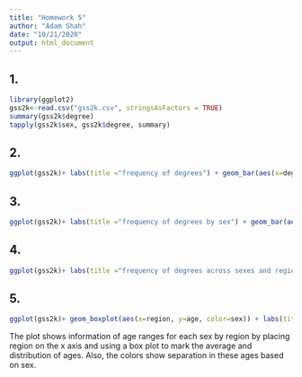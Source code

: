 ```yaml
---
title: "Homework 5"
author: "Adam Shah"
date: "10/21/2020"
output: html_document
---
```

## 1.
```r
library(ggplot2)
gss2k<-read.csv("gss2k.csv", stringsAsFactors = TRUE)
summary(gss2k$degree)
tapply(gss2k$sex, gss2k$degree, summary)
```

## 2. 
```r
ggplot(gss2k)+ labs(title ="frequency of degrees") + geom_bar(aes(x=degree))
```

## 3.
```r
ggplot(gss2k)+ labs(title ="frequency of degrees by sex") + geom_bar(aes(x=degree, color=sex))
```

## 4.
```r
ggplot(gss2k)+ labs(title ="frequency of degrees across sexes and regions") + geom_bar(aes(x=degree, color=sex))+facet_wrap(~region)
```

## 5.
```r
ggplot(gss2k)+ geom_boxplot(aes(x=region, y=age, color=sex)) + labs(title="age and sex vs. region")
```
The plot shows information of age ranges for each sex by region by placing region on the x axis and using a box plot to mark the average and distribution of ages. Also, the colors show separation in these ages based on sex.
